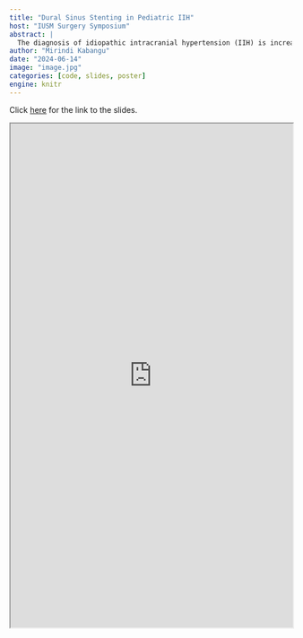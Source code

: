 ```yaml
---
title: "Dural Sinus Stenting in Pediatric IIH"
host: "IUSM Surgery Symposium"
abstract: |
  The diagnosis of idiopathic intracranial hypertension (IIH) is increasingly recognized in the pediatric population, particularly in postpubescent children aged 12 to 15 years.1 Previous case series have demonstrated the feasibility of dural sinus stenting (DSS) in select pediatric cohorts.2,3 This study presents the largest single-center cohort to date, exploring the underlying causes of IIH in children and evaluating the efficacy and safety of DSS.
author: "Mirindi Kabangu"
date: "2024-06-14"
image: "image.jpg"
categories: [code, slides, poster]
engine: knitr
---
```


Click [here](https://mkabangu.github.io/mirindikabangu/DSS_prez2.html#/title-slide) for the link to the slides.

<iframe src="https://mkabangu.github.io/mirindikabangu/DSS_prez2.html#/title-slide" width="100%" height="900px">

</iframe>

